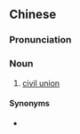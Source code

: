 {{also|民事结合}}
==Chinese==
{{zh-forms|s=民事结合|type=22}}

===Pronunciation===
{{zh-pron
|m=mínshì jiéhé
|cat=n
}}

===Noun===
{{zh-noun}}

# [[civil union]]

====Synonyms====
* {{zh-l|公民結合}}